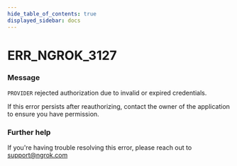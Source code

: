 ```yaml
---
hide_table_of_contents: true
displayed_sidebar: docs
---
```



# ERR_NGROK_3127

### Message

`PROVIDER` rejected authorization due to invalid or expired credentials.

If this error persists after reauthorizing, contact the owner of the application to ensure you have permission.

<ErrorDetails error="err_ngrok_3127" />

### Further help

If you're having trouble resolving this error, please reach out to [support@ngrok.com](mailto:support@ngrok.com?subject=Help%20with%20ERR_NGROK_3127)
